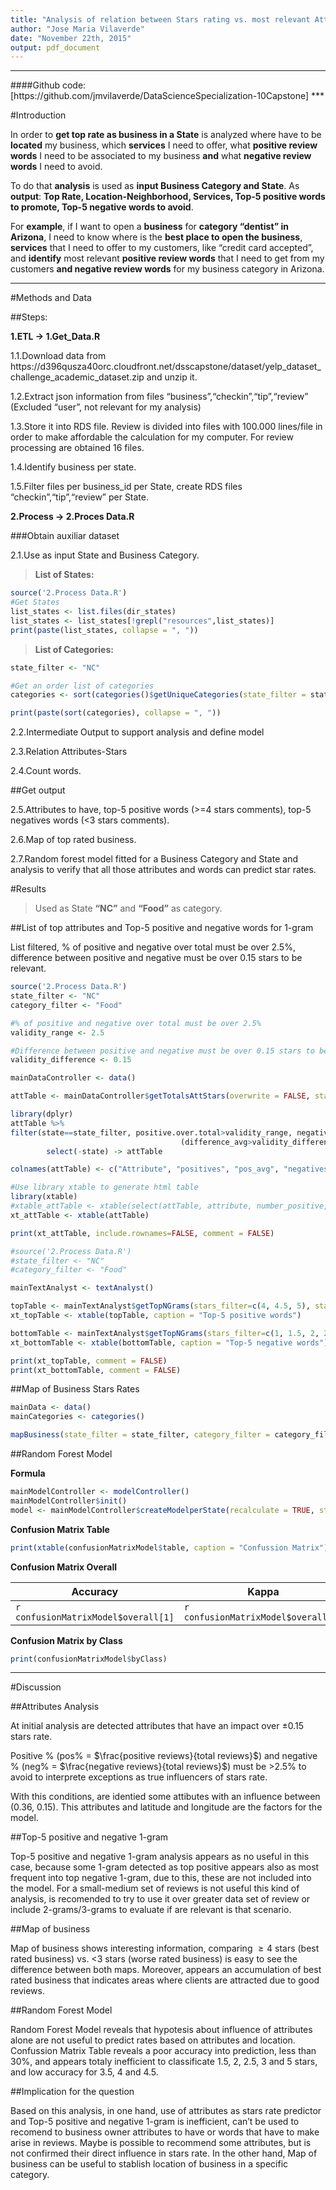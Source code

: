 ```yaml
---
title: "Analysis of relation between Stars rating vs. most relevant Attributes and n-grams (words) in Reviews filtered by State and Business Category."
author: "Jose Maria Vilaverde"
date: "November 22th, 2015"
output: pdf_document
---
```


***
####Github code: [https://github.com/jmvilaverde/DataScienceSpecialization-10Capstone]
***

#Introduction

In order to **get top rate as business in a State** is analyzed where have to be **located** my business, which **services** I need to offer, what **positive review words** I need to be associated to my business **and** what **negative review words** I need to avoid.

To do that **analysis** is used as **input Business Category and State**. As **output**: **Top Rate, Location-Neighborhood, Services, Top-5 positive words to promote, Top-5 negative words to avoid**.

For **example**, if I want to open a **business** for **category "dentist" in Arizona**, I need to know where is the **best place to open the business**, **services** that I need to offer to my customers, like "credit card accepted", and **identify** most relevant **positive review words** that I need to get from my customers **and negative review words** for my business category in Arizona.

***

#Methods and Data

##Steps:

**1.ETL -> 1.Get_Data.R**

1.1.Download data from https://d396qusza40orc.cloudfront.net/dsscapstone/dataset/yelp_dataset_challenge_academic_dataset.zip and unzip it.

1.2.Extract json information from files "business","checkin","tip","review" (Excluded "user", not relevant for my analysis)

1.3.Store it into RDS file. Review is divided into files with 100.000 lines/file in order to make affordable the calculation for my computer. For review processing are obtained 16 files.

1.4.Identify business per state.

1.5.Filter files per business_id per State, create RDS files "checkin","tip","review" per State.

\newpage

**2.Process -> 2.Proces Data.R**

###Obtain auxiliar dataset

2.1.Use as input State and Business Category.

>**List of States:**
>
```r
source('2.Process Data.R')
#Get States
list_states <- list.files(dir_states)
list_states <- list_states[!grepl("resources",list_states)]
print(paste(list_states, collapse = ", "))
```

>**List of Categories:**
>
```r
state_filter <- "NC"

#Get an order list of categories
categories <- sort(categories()$getUniqueCategories(state_filter = state_filter)$categories)

print(paste(sort(categories), collapse = ", "))

```

2.2.Intermediate Output to support analysis and define model

2.3.Relation Attributes-Stars

2.4.Count words.

##Get output

2.5.Attributes to have, top-5 positive words (>=4 stars comments), top-5 negatives words (<3 stars comments).

2.6.Map of top rated business.

2.7.Random forest model fitted for a Business Category and State and analysis to verify that all those attributes and words can predict star rates.
\newpage

#Results

>Used  as State **"NC"** and **"Food"** as category.

##List of top attributes and Top-5 positive and negative words for 1-gram

List filtered, % of positive and negative over total must be over 2.5%, difference between positive and negative must be over 0.15 stars to be relevant.

```r
source('2.Process Data.R')
state_filter <- "NC"
category_filter <- "Food"

#% of positive and negative over total must be over 2.5%
validity_range <- 2.5

#Difference between positive and negative must be over 0.15 stars to be relevant
validity_difference <- 0.15

mainDataController <- data()

attTable <- mainDataController$getTotalsAttStars(overwrite = FALSE, state_filter = state_filter, category = category_filter)

library(dplyr)
attTable %>%
filter(state==state_filter, positive.over.total>validity_range, negative.over.total>validity_range,
                                      (difference_avg>validity_difference | difference_avg<(-validity_difference))) %>%
        select(-state) -> attTable

colnames(attTable) <- c("Attribute", "positives", "pos_avg", "negatives", "neg_avg", "diff_avg", "pos%", "neg%")

#Use library xtable to generate html table
library(xtable)
#xtable_attTable <- xtable(select(attTable, attribute, number_positive, positive_avg, number_negative, negative_avg, difference_avg, positive.over.total, 
xt_attTable <- xtable(attTable)

print(xt_attTable, include.rownames=FALSE, comment = FALSE)
```
```r
#source('2.Process Data.R')
#state_filter <- "NC"
#category_filter <- "Food"

mainTextAnalyst <- textAnalyst()

topTable <- mainTextAnalyst$getTopNGrams(stars_filter=c(4, 4.5, 5), state_filter=state_filter, category_filter = category_filter, top = 5)
xt_topTable <- xtable(topTable, caption = "Top-5 positive words")

bottomTable <- mainTextAnalyst$getTopNGrams(stars_filter=c(1, 1.5, 2, 2.5), state_filter=state_filter, category_filter = category_filter, top = 5)
xt_bottomTable <- xtable(bottomTable, caption = "Top-5 negative words")

print(xt_topTable, comment = FALSE)
print(xt_bottomTable, comment = FALSE)
```
##Map of Business Stars Rates

```r
mainData <- data()
mainCategories <- categories()

mapBusiness(state_filter = state_filter, category_filter = category_filter, title_size = 8)
```

##Random Forest Model

**Formula**

```r
mainModelController <- modelController()
mainModelController$init()
model <- mainModelController$createModelperState(recalculate = TRUE, state_filter = default_state, category_filter = category_filter)
```

**Confusion Matrix Table**

```r
print(xtable(confusionMatrixModel$table, caption = "Confussion Matrix"), comment=FALSE)
```

**Confusion Matrix Overall**

Accuracy | Kappa
---------|-------
`r confusionMatrixModel$overall[1]` | `r confusionMatrixModel$overall[2]`

**Confusion Matrix by Class**

```r
print(confusionMatrixModel$byClass)
```


***

#Discussion

##Attributes Analysis

At initial analysis are detected attributes that have an impact over $\pm0.15$ stars rate. 

Positive % (pos% = $\frac{positive reviews}{total reviews}$) and negative % (neg% = $\frac{negative reviews}{total reviews}$) must be >2.5% to avoid to interprete exceptions as true influencers of stars rate.

With this conditions, are identied some attibutes with an influence between (0.36, 0.15). This attributes and latitude and longitude are the factors for the model.

##Top-5 positive and negative 1-gram

Top-5 positive and negative 1-gram analysis appears as no useful in this case, because some 1-gram detected as top positive appears also as most frequent into top negative 1-gram, due to this, these are not included into the model. For a small-medium set of reviews is not useful this kind of analysis, is recomended to try to use it over greater data set of review or include 2-grams/3-grams to evaluate if are relevant is that scenario.

##Map of business

Map of business shows interesting information, comparing $\geq4$ stars (best rated business) vs. <3 stars (worse rated business) is easy to see the difference between both maps. Moreover, appears an accumulation of best rated business that indicates areas where clients are attracted due to good reviews.

##Random Forest Model

Random Forest Model reveals that hypotesis about influence of attributes alone are not useful to predict rates based on attributes and location. Confussion Matrix Table reveals a poor accuracy into prediction, less than 30%, and appears totaly inefficient to classificate 1.5, 2, 2.5, 3 and 5 stars, and low accuracy for 3.5, 4 and 4.5.

##Implication for the question

Based on this analysis, in one hand, use of attributes as stars rate predictor and Top-5 positive and negative 1-gram is inefficient, can't be used to recomend to business owner attributes to have or words that have to make arise in reviews. Maybe is possible to recommend some attributes, but is not confirmed their direct influence in stars rate. In the other hand,  Map of business can be useful to stablish location of business in a specific category.



